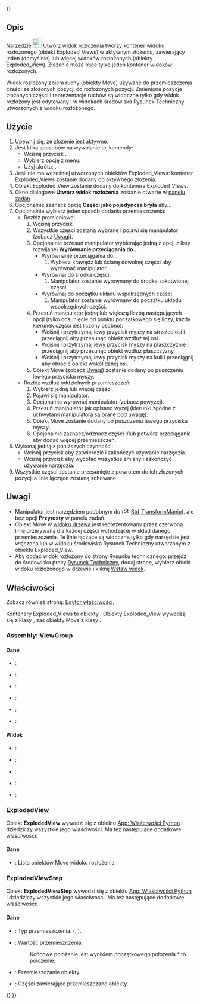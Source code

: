<languages/>

{{UnfinishedDocu{{#translation:}}}}

{{Docnav/pl
|[[Assembly_SolveAssembly/pl|Rozwiąż złożenie]]
|[[Assembly_CreateSimulation/pl|Utwórz symulację]]
|[[Assembly_Workbench|środowisko pracy Złożenie]]
|IconL=Assembly_SolveAssembly.svg
|IconR=Assembly_CreateSimulation.svg
|IconC=Workbench_Assembly.svg
}}

{{GuiCommand/pl
|Name=Assembly CreateView
|Name/pl=Złożenie: Widok rozłożenia
|MenuLocation=Złożenie → Widok rozłożenia
|Workbenches=[[Assembly_Workbench/pl|Złożenie]]
|Shortcut={{KEY|E}}
|Version=1.0
|SeeAlso=
}}

<span id="Description"></span>
==Opis==

Narzędzie [[Image:Assembly_CreateView.svg|24px]] [[Assembly_CreateView/pl|Utwórz widok rozłożenia]] tworzy kontener widoku rozłożonego (obiekt Exploded_Views) w aktywnym złożeniu, zawierający jeden (domyślnie) lub więcej widoków rozłożonych (obiekty Exploded_View). Złożenie może mieć tylko jeden kontener widoków rozłożonych.

Widok rozłożony zbiera ruchy (obiekty Move) używane do przemieszczenia części ze złożonych pozycji do rozłożonych pozycji. Zmienione pozycje złożonych części i reprezentacje ruchów są widoczne tylko gdy widok rozłożony jest edytowany i w widokach środowiska Rysunek Techniczny utworzonych z widoku rozłożonego.

<span id="Usage"></span>
==Użycie==

# Upewnij się, że złożenie jest aktywne.
# Jest kilka sposobów na wywołanie tej komendy:
#* Wciśnij przycisk {{Button|[[Image:Assembly_CreateView.svg|16px]] [[Assembly_CreateView/pl|Widok rozłożenia]]}}.
#* Wybierz opcję {{MenuCommand|Złożenie → [[Image:Assembly_CreateView.svg|16px]] Widok rozłożenia}} z menu.
#* Użyj skrótu: {{KEY|E}}.
# Jeśli nie ma wcześniej utworzonych obiektów Exploded_Views: kontener Exploded_Views zostanie dodany do aktywnego złożenia.
# Obiekt Exploded_View zostanie dodany do kontenera Exploded_Views.
# Okno dialogowe '''Utwórz widok rozłożenia''' zostanie otwarte w [[Task_panel/pl|panelu zadań]].
# Opcjonalnie zaznacz opcję '''Części jako pojedyncza bryła''' aby...
# Opcjonalnie wybierz jeden sposób dodania przemieszczenia:
#* Rozłóż promieniowo:
#*# Wciśnij przycisk {{Button|Rozłóż promieniowo}}
#*# Wszystkie części zostaną wybrane i pojawi się manipulator (zobacz [[#Notes/pl|Uwagi]]).
#*# Opcjonalnie przesuń manipulator wybierając jedną z opcji z listy rozwijanej '''Wyrównanie przeciągania do...'''.
#*#* Wyrównanie przeciągania do...
#*#*# Wybierz krawędź lub ścianę dowolnej części aby wyrównać manipulator.
#*#* Wyrównaj do środka części.
#*#*# Manipulator zostanie wyrównany do środka zakotwionej części.
#*#* Wyrównaj do początku układu współrzędnych części.
#*#*# Manipulator zostanie wyrównany do początku układu współrzędnych części.
#*# Przesuń manipulator jedną lub większą liczbą następujących opcji (tylko odsunięcie od punktu początkowego się liczy, każdy kierunek części jest liczony osobno):
#*#* Wciśnij i przytrzymaj lewy przycisk myszy na strzałce osi i przeciągnij aby przesunąć obiekt wzdłuż tej osi.
#*#* Wciśnij i przytrzymaj lewy przycisk myszy na płaszczyźnie i przeciągnij aby przesunąć obiekt wzdłuż płaszczyzny.
#*#* Wciśnij i przytrzymaj lewy przycisk myszy na kuli i przeciągnij aby obrócić obiekt wokół danej osi.
#*# Obiekt Move (zobacz [[#Notes/pl|Uwagi]]) zostanie dodany po puszczeniu lewego przycisku myszy.
#* Rozłóż wzdłuż oddzielnych przemieszczeń:
#*# Wybierz jedną lub więcej części.
#*# Pojawi się manipulator.
#*# Opcjonalnie wyrównaj manipulator (zobacz powyżej).
#*# Przesuń manipulator jak opisano wyżej (kierunki zgodne z uchwytami manipulatora są brane pod uwagę).
#*# Obiekt Move zostanie dodany po puszczeniu lewego przycisku myszy.
#*# Opcjonalnie zaznacz/odznacz części i/lub potwórz przeciąganie aby dodać więcej przemieszczeń.
# Wykonaj jedną z poniższych czynności:
#* Wciśnij przycisk {{Button|OK}} aby zatwierdzić i zakończyć używanie narzędzia.
#* Wciśnij przycisk {{Button|Anuluj}} aby wycofać wszystkie zmiany i zakończyć używanie narzędzia.
# Wszystkie części zostanie przesunięte z powrotem do ich złożonych pozycji a linie łączące zostaną schowane.

<span id="Notes"></span>
==Uwagi==

* Manipulator jest narzędziem podobnym do ([[Image:Std_TransformManip.svg|16px]] [[Std_TransformManip/pl|Std_TransformManip]]), ale bez opcji '''Przyrosty''' w panelu zadań.
* Obiekt Move w [[Tree_view/pl|widoku drzewa]] jest reprezentowany przez czerwoną linię przerywaną dla każdej części wchodzącej w skład danego przemieszczenia. Te linie łączące są widoczne tylko gdy narzędzie jest włączona lub w widoku środowiska Rysunek Techniczny utworzonym z obiektu Exploded_View.
* Aby dodać widok rozłożony do strony Rysunku technicznego: przejdź do środowiska pracy [[TechDraw_Workbench/pl|Rysunek Techniczny]], dodaj stronę, wybierz obiekt widoku rozłożonego w drzewie i kliknij [[TechDraw_View/pl|Wstaw widok]].

<span id="Properties"></span>
==Właściwości==

Zobacz również stronę: [[Property_editor/pl|Edytor właściwości]].

Kontenery Exploded_Views to obiekty {{Incode|Assembly::ViewGroup}}. Obiekty Exploded_View wywodzą się z klasy {{Incode|ExplodedView}}, zaś obiekty Move z klasy {{Incode|ExplodedViewStep}}.

===Assembly::ViewGroup===

<span id="Data"></span>
====Dane====

{{TitleProperty|Base}}

* {{PropertyData|Label|String}}:
* {{PropertyData|Label2|String|Hidden}}:
* {{PropertyData|Expression Engine|ExpressionEngine|Hidden}}:
* {{PropertyData|Visibility|Bool|Hidden}}:
* {{PropertyData|Group|LinkList}}:
* {{PropertyData|_ Group Touched|Bool|Hidden}}:

<span id="View"></span>
====Widok====

{{TitleProperty|Display Options}}

* {{PropertyView|Display Mode|Enumeration}}:
* {{PropertyView|Show In Tree|Bool}}:
* {{PropertyView|Visibility|Bool}}:

{{TitleProperty|Selection}}

* {{PropertyView|On Top When Selected|Enumeration}}:
* {{PropertyView|Selection Style|Enumeration}}:

===ExplodedView===

Obiekt '''ExplodedView''' wywodzi się z obiektu [[App_FeaturePython/pl|App: Właściwości Python]] i dziedziczy wszystkie jego właściwości.  Ma też następujące dodatkowe właściwości:

<span id="Data"></span>
====Dane====

{{TitleProperty|Exploded View}}

* {{PropertyData|Moves|LinkList}}: Lista obiektów Move widoku rozłożenia.

===ExplodedViewStep===

Obiekt '''ExplodedViewStep''' wywodzi się z obiektu [[App_FeaturePython/pl|App: Właściwości Python]] i dziedziczy wszystkie jego właściwości.  Ma też następujące dodatkowe właściwości:

<span id="Data"></span>
====Dane====

{{TitleProperty|Exploded Move}}

* {{PropertyData|Move Type|Enumeration}}: Typ przemieszczenia. ({{Value|Normal}}, {{Value|Radial}}).
* {{PropertyData|Movement Transform|Placement}}: Wartość przemieszczenia. 
*: Końcowe położenie jest wynikiem początkowego położenia * to położenie.
* {{PropertyData|Obj Names|StringList}}: Przemieszczanie obiekty.
* {{PropertyData|Parts|LinkList}}: Części zawierające przemieszczane obiekty.


{{Docnav/pl
|[[Assembly_SolveAssembly/pl|Rozwiąż złożenie]]
|[[Assembly_CreateSimulation/pl|Utwórz symulację]]
|[[Assembly_Workbench|środowisko pracy Złożenie]]
|IconL=Assembly_SolveAssembly.svg
|IconR=Assembly_CreateSimulation.svg
|IconC=Workbench_Assembly.svg
}}

{{Assembly_Tools_navi{{#translation:}}}}
{{Userdocnavi{{#translation:}}}}
